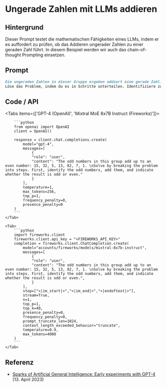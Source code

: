 # Ungerade Zahlen mit LLMs addieren


## Hintergrund

Dieser Prompt testet die mathematischen Fähigkeiten eines LLMs, indem er es auffordert zu prüfen, ob das Addieren ungerader Zahlen zu einer geraden Zahl führt. In diesem Beispiel werden wir auch das chain-of-thought Prompting einsetzen.

## Prompt

```markdown
Die ungeraden Zahlen in dieser Gruppe ergeben addiert eine gerade Zahl: 15, 32, 5, 13, 82, 7, 1.
Löse das Problem, indem du es in Schritte unterteilen. Identifiziere zuerst die ungeraden Zahlen, addiere sie, und gebe an, ob das Ergebnis ungerade oder gerade ist.
```

## Code / API

<Tabs items={['GPT-4 (OpenAI)', 'Mixtral MoE 8x7B Instruct (Fireworks)']}>
    <Tab>
  
        ```python
        from openai import OpenAI
        client = OpenAI()

        response = client.chat.completions.create(
            model="gpt-4",
            messages=[
                {
                "role": "user",
                "content": "The odd numbers in this group add up to an even number: 15, 32, 5, 13, 82, 7, 1. \nSolve by breaking the problem into steps. First, identify the odd numbers, add them, and indicate whether the result is odd or even."
                }
            ],
            temperature=1,
            max_tokens=256,
            top_p=1,
            frequency_penalty=0,
            presence_penalty=0
        )
        ```
    </Tab>

    <Tab>
        ```python
        import fireworks.client
        fireworks.client.api_key = "<FIREWORKS_API_KEY>"
        completion = fireworks.client.ChatCompletion.create(
            model="accounts/fireworks/models/mixtral-8x7b-instruct",
            messages=[
                {
                "role": "user",
                "content": "The odd numbers in this group add up to an even number: 15, 32, 5, 13, 82, 7, 1. \nSolve by breaking the problem into steps. First, identify the odd numbers, add them, and indicate whether the result is odd or even.",
                }
            ],
            stop=["<|im_start|>","<|im_end|>","<|endoftext|>"],
            stream=True,
            n=1,
            top_p=1,
            top_k=40,
            presence_penalty=0,
            frequency_penalty=0,
            prompt_truncate_len=1024,
            context_length_exceeded_behavior="truncate",
            temperature=0.9,
            max_tokens=4000
        )
        ```
    </Tab>

</Tabs>

## Referenz

- [Sparks of Artificial General Intelligence: Early experiments with GPT-4](https://www.promptingguide.ai/introduction/examples#reasoning) (13. April 2023)
